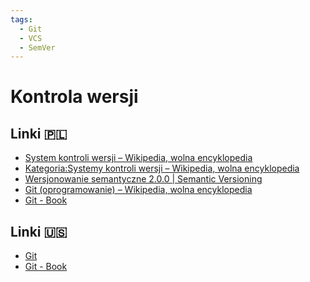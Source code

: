 ```yaml
---
tags:
  - Git
  - VCS
  - SemVer
---
```


# Kontrola wersji

## Linki 🇵🇱

- [System kontroli wersji – Wikipedia, wolna encyklopedia](https://pl.wikipedia.org/wiki/System_kontroli_wersji)
- [Kategoria:Systemy kontroli wersji – Wikipedia, wolna encyklopedia](https://pl.wikipedia.org/wiki/Kategoria:Systemy_kontroli_wersji)
- [Wersjonowanie semantyczne 2.0.0 | Semantic Versioning](https://semver.org/lang/pl/)
- [Git (oprogramowanie) – Wikipedia, wolna encyklopedia](<https://pl.wikipedia.org/wiki/Git_(oprogramowanie)>)
- [Git - Book](https://git-scm.com/book/pl/v2)

## Linki 🇺🇸

- [Git](https://git-scm.com/)
- [Git - Book](https://git-scm.com/book/en/v2)
